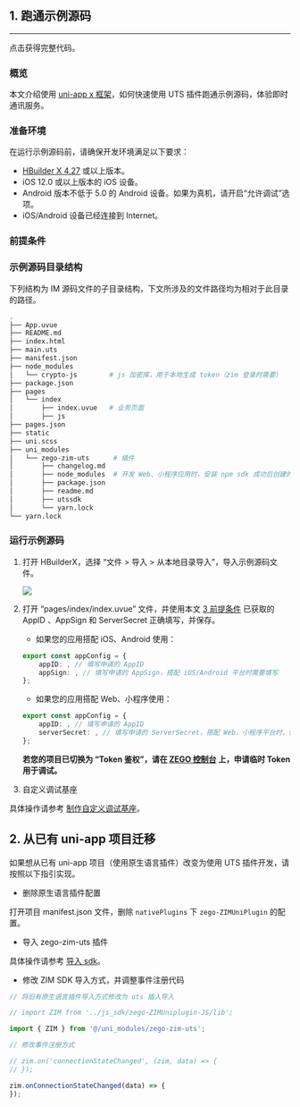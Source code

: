 
## 1. 跑通示例源码
---

<Card title="示例源码" href="https://storage.zego.im/zim/example/uni-app/ZIMUniAppXExample.zip" target="_blank">点击获得完整代码。</Card>

### 概览

本文介绍使用 [uni-app x 框架](https://doc.dcloud.net.cn/uni-app-x/)，如何快速使用 UTS 插件跑通示例源码，体验即时通讯服务。

### 准备环境

在运行示例源码前，请确保开发环境满足以下要求：

- [HBuilder X 4.27](https://www.dcloud.io/hbuilderx.html) 或以上版本。
- iOS 12.0 或以上版本的 iOS 设备。
- Android 版本不低于 5.0 的 Android 设备。如果为真机，请开启“允许调试”选项。
- iOS/Android 设备已经连接到 Internet。

### 前提条件

<Content />
<Content1 />

### 示例源码目录结构

下列结构为 IM 源码文件的子目录结构，下文所涉及的文件路径均为相对于此目录的路径。

```bash
.
├── App.uvue
├── README.md
├── index.html
├── main.uts
├── manifest.json
├── node_modules
│   └── crypto-js        # js 加密库，用于本地生成 token（zim 登录时需要）
├── package.json
├── pages
│   └── index
│       ├── index.uvue   # 业务页面
│       ├── js
├── pages.json
├── static
├── uni.scss
├── uni_modules
│   └── zego-zim-uts      # 插件
│       ├── changelog.md
│       ├── node_modules  # 开发 Web、小程序应用时，安装 npm sdk 成功后创建的依赖库目录
│       ├── package.json
│       ├── readme.md
│       ├── utssdk
│       └── yarn.lock
└── yarn.lock
```

### 运行示例源码

1. 打开 HBuilderX，选择 “文件 > 导入 > 从本地目录导入”，导入示例源码文件。

    <Frame width="512" height="auto" caption="">
      <img src="https://storage.zego.im/sdk-doc/Pics/ZIM/Web/import_uni_project.png" />
    </Frame>


2. 打开 “pages/index/index.uvue” 文件，并使用本文 [3 前提条件](#3-前提条件) 已获取的 AppID 、AppSign 和 ServerSecret 正确填写，并保存。

    - 如果您的应用搭配 iOS、Android 使用：

    ```typescript
    export const appConfig = {
        appID: , // 填写申请的 AppID
        appSign: , // 填写申请的 AppSign，搭配 iOS/Android 平台时需要填写
    }; 
    ```

    - 如果您的应用搭配 Web、小程序使用：

    ```typescript
    export const appConfig = {
        appID: , // 填写申请的 AppID
        serverSecret: , // 填写申请的 ServerSecret，搭配 Web、小程序平台时，需要生成 Token 使用
    }; 
    ```

    **若您的项目已切换为 “Token 鉴权”，请在 [ZEGO 控制台](https://console.zego.im) 上，申请临时 Token 用于调试。**

3. 自定义调试基座

具体操作请参考 [制作自定义调试基座](./send-and-receive-messages#231-制作自定义调试基座)。

## 2. 从已有 uni-app 项目迁移
 
 如果想从已有 uni-app 项目（使用原生语言插件）改变为使用 UTS 插件开发，请按照以下指引实现。

- 删除原生语言插件配置

打开项目 manifest.json 文件，删除 `nativePlugins` 下 `zego-ZIMUniPlugin` 的配置。

- 导入 zego-zim-uts 插件

具体操作请参考 [导入 sdk](./send-and-receive-messages#22-导入-sdk)。

- 修改 ZIM SDK 导入方式，并调整事件注册代码

```javascript 修改导SDK入方式
// 将旧有原生语言插件导入方式修改为 uts 插入导入

// import ZIM from '../js_sdk/zego-ZIMUniplugin-JS/lib';

import { ZIM } from '@/uni_modules/zego-zim-uts';
```

```javascript 修改事件注册方式
// 修改事件注册方式

// zim.on('connectionStateChanged', (zim, data) => {
// });

zim.onConnectionStateChanged(data) => {
});
```
